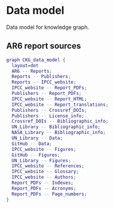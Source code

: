 # Data model

Data model for knowledge graph.

## AR6 report sources
```dot
graph CKG_data_model {
  layout=dot
  AR6 -- Reports;
  Reports -- Publishers;
  Reports -- IPCC_website;
  IPCC_website -- Report_PDFs;
  Publishers -- Report_PDFs;
  IPCC_website -- Report_HTML;
  IPCC_website -- Report_translations;
  Publishers -- Crossref_DOIs;
  Publishers -- License_info;
  Crossref_DOIs -- Bibliographic_info;
  UN_Library -- Bibliographic_info;
  NASA_Library -- Bibliographic_info;
  UN_Library -- Data;
  GitHub -- Data;
  IPCC_website -- Figures;
  GitHub -- Figures;
  UN_Library -- Figures;
  IPCC_website -- References;
  IPCC_website -- Glossary;
  IPCC_website -- Authors;
  Report_PDFs -- Indexes;
  Report_PDFs -- Acronyms;
  Report_PDFs -- Page_numbers;
}
```